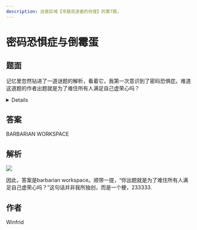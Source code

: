 ```yaml
---
description: 这是区域【寻路觅途者的彷徨】的第7题。
---
```


# 密码恐惧症与倒霉蛋

## 题面

记忆里忽然钻进了一道谜题的解析，看着它，我第一次意识到了密码恐惧症。难道这道题的作者出题就是为了难住所有人满足自己虚荣心吗？

<details>

    <summary>查看解析</summary>

    这道题的解法并不复杂，是一道非常适合初学者的题目。

    题面是两个9字母单词组成的18字母的字符串，于是我们用最常见的键盘密码，也就是（A=12，B=53）这种类型，把它转换成18组数，每组数由2个数字组成。

    这个时候通过这种两两组合的数的形式，很容易联想到手机九键密码。所以我们进行解密。但是需要注意的是，其中的第2、5、8、15、16组数是没有办法转换成九键密码的。所以我们忽略掉它们，就得到了13个字母的字符串。

    下面就简单了，这个时候根据题面的“@80”联想到atbash密码，这是一种把A变成Z，B变成Y的单表密码。

    Atbash密码转换完成之后，题目描述里的“两个K炸弹”能联想到是八张K，所以暗示了凯撒八位，也就是把A变成I，把B变成J的密码。所以转换之后，能够得到另外一个13字母的字符串。

    这个时候，会发现这个字符串的第4-7位正好拼出了单词both。所以这就是这个密码的第一层答案。

    把它删掉，得到9字母的字符串。这个时候我们没有什么头绪，就可以把它按照A=1，B=2的方式转换成九个数。转换之后如果你还是看不出什么，那是因为你没有把它转换成七进制下的数（题面的彩虹暗示了这里是七进制），比如Z你不能转换成26，而是应该转换成35（七进制下的35才是十进制下的26）。

    转换成七进制下的数之后，我们发现它们作为十进制也可以阅读，所以我们最后发现，可以去从元素周期表里找到对应的元素，比如刚刚的Z，转换成35之后，我们可以去找第35号元素Br。当然这里，我们可以发现，能够得到的一串元素是：
    Ge He Ge P He Ca Ne Li B

    这里，前五个元素的含义非常简单……就是“隔阂？隔p阂！”是非常粗犷的一个回应，因为这是我在学习鲁迅的《故乡》的时候，里面看到那个“厚障壁”有感而发的……

    然后后面四个元素，实际上我想写的是“can lib”但是写错了，意思是我很能泡在图书馆里……但是我的同桌以为我说的是“钙奶里皮”，以为我在小卖部买的钙奶里有什么皮，但是Be才是皮啊……诶，就这样吧。

</details>

## 答案

BARBARIAN WORKSPACE

## 解析

![](./07-mi-ma-kong-ju-zheng-yu-dao-mei-dan.assets/image_1.webp)

因此，答案是barbarian workspace。顺带一提，“你出题就是为了难住所有人满足自己虚荣心吗？”这句话并非我所独创，而是一个梗，233333.

## 作者

Winfrid

